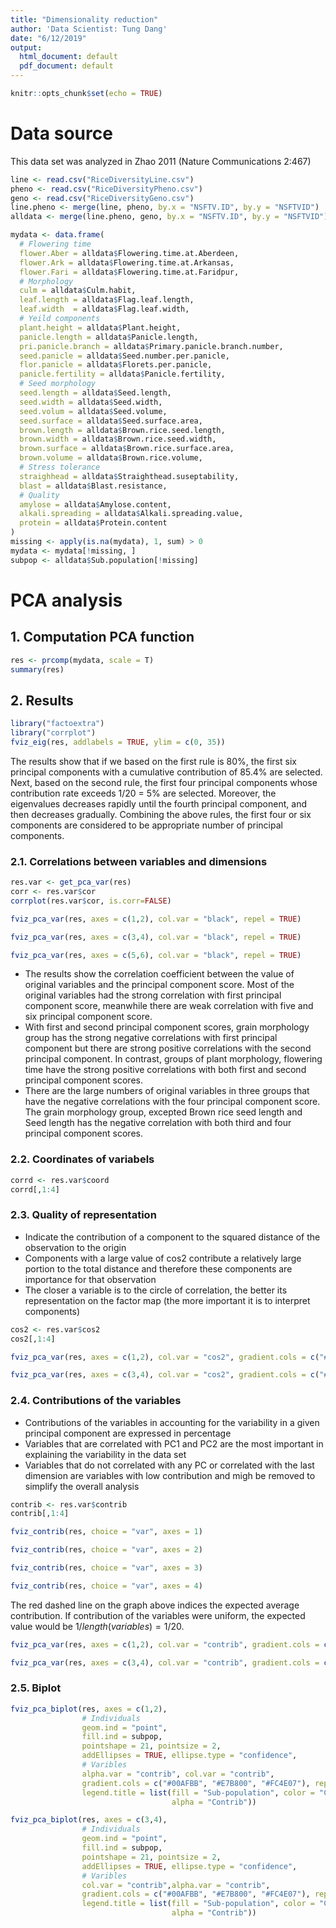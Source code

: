 ---
title: "Dimensionality reduction"
author: 'Data Scientist: Tung Dang'
date: "6/12/2019"
output:
  html_document: default
  pdf_document: default
---

```{r setup, include=FALSE}
knitr::opts_chunk$set(echo = TRUE)
```

# Data source 
This data set was analyzed in Zhao 2011 (Nature Communications 2:467)
```{r}
line <- read.csv("RiceDiversityLine.csv")
pheno <- read.csv("RiceDiversityPheno.csv")
geno <- read.csv("RiceDiversityGeno.csv")
line.pheno <- merge(line, pheno, by.x = "NSFTV.ID", by.y = "NSFTVID")
alldata <- merge(line.pheno, geno, by.x = "NSFTV.ID", by.y = "NSFTVID")
```

```{r}
mydata <- data.frame(
  # Flowering time 
  flower.Aber = alldata$Flowering.time.at.Aberdeen,
  flower.Ark = alldata$Flowering.time.at.Arkansas,
  flower.Fari = alldata$Flowering.time.at.Faridpur,
  # Morphology
  culm = alldata$Culm.habit,
  leaf.length = alldata$Flag.leaf.length,
  leaf.width  = alldata$Flag.leaf.width,
  # Yeild components
  plant.height = alldata$Plant.height,
  panicle.length = alldata$Panicle.length,
  pri.panicle.branch = alldata$Primary.panicle.branch.number,
  seed.panicle = alldata$Seed.number.per.panicle,
  flor.panicle = alldata$Florets.per.panicle,
  panicle.fertility = alldata$Panicle.fertility,
  # Seed morphology
  seed.length = alldata$Seed.length,
  seed.width = alldata$Seed.width,
  seed.volum = alldata$Seed.volume,
  seed.surface = alldata$Seed.surface.area,
  brown.length = alldata$Brown.rice.seed.length,
  brown.width = alldata$Brown.rice.seed.width,
  brown.surface = alldata$Brown.rice.surface.area,
  brown.volume = alldata$Brown.rice.volume,
  # Stress tolerance
  straighhead = alldata$Straighthead.suseptability,
  blast = alldata$Blast.resistance,
  # Quality 
  amylose = alldata$Amylose.content,
  alkali.spreading = alldata$Alkali.spreading.value,
  protein = alldata$Protein.content
)
missing <- apply(is.na(mydata), 1, sum) > 0
mydata <- mydata[!missing, ]
subpop <- alldata$Sub.population[!missing]
```

# PCA analysis 
## 1. Computation PCA function 
```{r}
res <- prcomp(mydata, scale = T)
summary(res)
```

## 2. Results
```{r}
library("factoextra")
library("corrplot")
fviz_eig(res, addlabels = TRUE, ylim = c(0, 35))
```

The results show that if we based on the first rule is 80%, the first six principal components with a cumulative contribution of 85.4% are selected. Next, based on the second rule, the first four principal components whose contribution rate exceeds 1/20 = 5% are selected. Moreover, the eigenvalues decreases rapidly until the fourth principal component, and then decreases gradually. 
Combining the above rules, the first four or six components are considered to be appropriate number of principal components. 

### 2.1. Correlations between variables and dimensions
```{r}
res.var <- get_pca_var(res)
corr <- res.var$cor   
corrplot(res.var$cor, is.corr=FALSE)
```

```{r fig.height = 8, fig.width = 8}
fviz_pca_var(res, axes = c(1,2), col.var = "black", repel = TRUE)
```

```{r fig.height = 8, fig.width = 8}
fviz_pca_var(res, axes = c(3,4), col.var = "black", repel = TRUE)
```

```{r fig.height = 8, fig.width = 8}
fviz_pca_var(res, axes = c(5,6), col.var = "black", repel = TRUE)
```

- The results show the correlation coefficient between the value of original variables and the principal component score. Most of the original variables had the strong correlation with first principal component score, meanwhile there are weak correlation with five and six principal component score. 
- With first and second principal component scores, grain morphology group has the strong negative correlations with first principal component but there are strong positive correlations with the second principal component. In contrast, groups of plant morphology, flowering time have the strong positive correlations with both first and second principal component scores. 
- There are the large numbers of original variables in three groups that have the negative correlations with the four principal component score. The grain morphology group, excepted Brown rice seed length and Seed length has the negative correlation with both third and four principal component scores. 

### 2.2. Coordinates of variabels
```{r}
corrd <- res.var$coord
corrd[,1:4]
```

### 2.3. Quality of representation
+ Indicate the contribution of a component to the squared distance of the observation to the origin
+ Components with a large value of cos2 contribute a relatively large portion to the total distance and therefore these components are importance for that observation
+ The closer a variable is to the circle of correlation, the better its representation on the factor map (the more important it is to interpret components)
```{r}
cos2 <- res.var$cos2
cos2[,1:4]
```

```{r fig.height = 8, fig.width = 8}
fviz_pca_var(res, axes = c(1,2), col.var = "cos2", gradient.cols = c("#00AFBB", "#E7B800", "#FC4E07"),repel = TRUE)
```

```{r fig.height = 8, fig.width = 8}
fviz_pca_var(res, axes = c(3,4), col.var = "cos2", gradient.cols = c("#00AFBB", "#E7B800", "#FC4E07"),repel = TRUE)
```

### 2.4. Contributions of the variables
- Contributions of the variables in accounting for the variability in a given principal component are expressed in percentage
- Variables that are correlated with PC1 and PC2 are the most important in explaining the variability in the data set
- Variables that do not correlated with any PC or correlated with the last dimension are variables with low contribution and migh be removed to simplify the overall analysis
```{r}
contrib <- res.var$contrib
contrib[,1:4]
```
```{r fig.height = 5, fig.width = 8}
fviz_contrib(res, choice = "var", axes = 1)
```
```{r fig.height = 5, fig.width = 8}
fviz_contrib(res, choice = "var", axes = 2)
```
```{r fig.height = 5, fig.width = 8}
fviz_contrib(res, choice = "var", axes = 3)
```
```{r fig.height = 5, fig.width = 8}
fviz_contrib(res, choice = "var", axes = 4)
```

The red dashed line on the graph above indices the expected average contribution. If contribution of the variables were uniform, the expected value would be $1/length(variables) = 1/20$.

```{r fig.height = 8, fig.width = 8}
fviz_pca_var(res, axes = c(1,2), col.var = "contrib", gradient.cols = c("#00AFBB", "#E7B800", "#FC4E07"),repel = TRUE)
```

```{r fig.height = 8, fig.width = 8}
fviz_pca_var(res, axes = c(3,4), col.var = "contrib", gradient.cols = c("#00AFBB", "#E7B800", "#FC4E07"),repel = TRUE)
```

### 2.5. Biplot
```{r fig.height = 8, fig.width = 10}
fviz_pca_biplot(res, axes = c(1,2), 
                # Individuals
                geom.ind = "point", 
                fill.ind = subpop, 
                pointshape = 21, pointsize = 2, 
                addEllipses = TRUE, ellipse.type = "confidence",
                # Varibles
                alpha.var = "contrib", col.var = "contrib",
                gradient.cols = c("#00AFBB", "#E7B800", "#FC4E07"), repel = TRUE,
                legend.title = list(fill = "Sub-population", color = "Contrib",
                                    alpha = "Contrib"))
```

```{r fig.height = 8, fig.width = 10}
fviz_pca_biplot(res, axes = c(3,4), 
                # Individuals
                geom.ind = "point", 
                fill.ind = subpop, 
                pointshape = 21, pointsize = 2, 
                addEllipses = TRUE, ellipse.type = "confidence",
                # Varibles
                col.var = "contrib",alpha.var = "contrib",
                gradient.cols = c("#00AFBB", "#E7B800", "#FC4E07"), repel = TRUE,
                legend.title = list(fill = "Sub-population", color = "Contrib",
                                    alpha = "Contrib"))
```



















